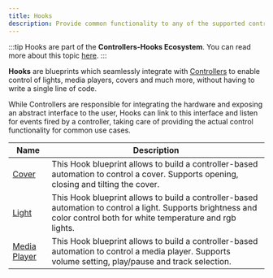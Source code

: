 ```yaml
---
title: Hooks
description: Provide common functionality to any of the supported controllers. Build controller-based automations for lights, media players, covers and much more in just a few clicks.
---
```


:::tip
Hooks are part of the **Controllers-Hooks Ecosystem**. You can read more about this topic [here](/docs/controllers-hooks-ecosystem).
:::

**Hooks** are blueprints which seamlessly integrate with [Controllers](controllers) to enable control of lights, media players, covers and much more, without having to write a single line of code.

While Controllers are responsible for integrating the hardware and exposing an abstract interface to the user, Hooks can link to this interface and listen for events fired by a controller, taking care of providing the actual control functionality for common use cases.

| Name                                                | Description                                                                                                                                                            |
| --------------------------------------------------- | ---------------------------------------------------------------------------------------------------------------------------------------------------------------------- |
| [Cover](/docs/blueprints/hooks/cover)               | This Hook blueprint allows to build a controller-based automation to control a cover. Supports opening, closing and tilting the cover.                                 |
| [Light](/docs/blueprints/hooks/light)               | This Hook blueprint allows to build a controller-based automation to control a light. Supports brightness and color control both for white temperature and rgb lights. |
| [Media Player](/docs/blueprints/hooks/media_player) | This Hook blueprint allows to build a controller-based automation to control a media player. Supports volume setting, play/pause and track selection.                  |
